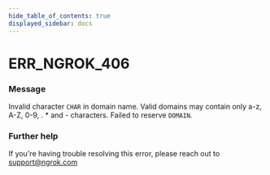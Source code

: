 ```yaml
---
hide_table_of_contents: true
displayed_sidebar: docs
---
```



# ERR_NGROK_406

### Message

Invalid character `CHAR` in domain name. Valid domains may contain only a-z, A-Z, 0-9, . \* and - characters. Failed to reserve `DOMAIN`.

### Further help

If you're having trouble resolving this error, please reach out to [support@ngrok.com](mailto:support@ngrok.com?subject=Help%20with%20ERR_NGROK_406)

<ErrorDetails error="err_ngrok_406" />
